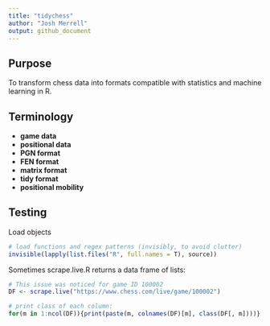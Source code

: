 ```yaml
---
title: "tidychess"
author: "Josh Merrell"
output: github_document
---
```

## Purpose
To transform chess data into formats compatible with statistics and machine learning in R.

## Terminology
  * __game data__
  * __positional data__
  * __PGN format__
  * __FEN format__
  * __matrix format__
  * __tidy format__
  * __positional mobility__

## Testing
Load objects
```r
# load functions and regex patterns (invisibly, to avoid clutter)
invisible(lapply(list.files("R", full.names = T), source))
```

Sometimes scrape.live.R returns a data frame of lists:
```r
# This issue was noticed for game ID 100002
DF <- scrape.live("https://www.chess.com/live/game/100002")

# print class of each column:
for(m in 1:ncol(DF)){print(paste(m, colnames(DF)[m], class(DF[, m])))}
```
